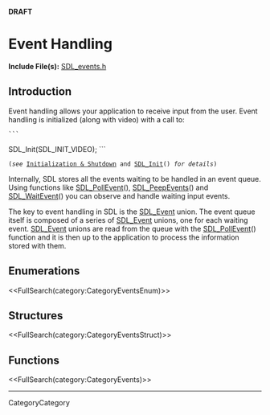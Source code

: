 <!-- #master-page:CategoryTemplate -->
<!-- #master-date:Unknown-Date -->
<!-- format wiki -->
<!-- language en -->
'''DRAFT'''

= Event Handling =

'''Include File(s):'''  [http://hg.libsdl.org/SDL/file/68dfd6df47da/include/SDL_events.h SDL_events.h]


== Introduction ==
Event handling allows your application to receive input from the user. Event handling is initialized (along with video) with a call to:

 ```
SDL_Init(SDL_INIT_VIDEO);
```
 (''see'' [http://wiki.libsdl.org/moin.cgi/CategoryInit Initialization & Shutdown] and [[SDL_Init]]() ''for details'')

Internally, SDL stores all the events waiting to be handled in an event queue. Using functions like [[SDL_PollEvent]](), [[SDL_PeepEvents]]() and [[SDL_WaitEvent]]() you can observe and handle waiting input events.

The key to event handling in SDL is the [[SDL_Event]] union. The event queue itself is composed of a series of [[SDL_Event]] unions, one for each waiting event. [[SDL_Event]] unions are read from the queue with the [[SDL_PollEvent]]() function and it is then up to the application to process the information stored with them. 

== Enumerations ==
<<FullSearch(category:CategoryEventsEnum)>>

== Structures ==
<<FullSearch(category:CategoryEventsStruct)>>

== Functions ==

<<FullSearch(category:CategoryEvents)>>

----
CategoryCategory
